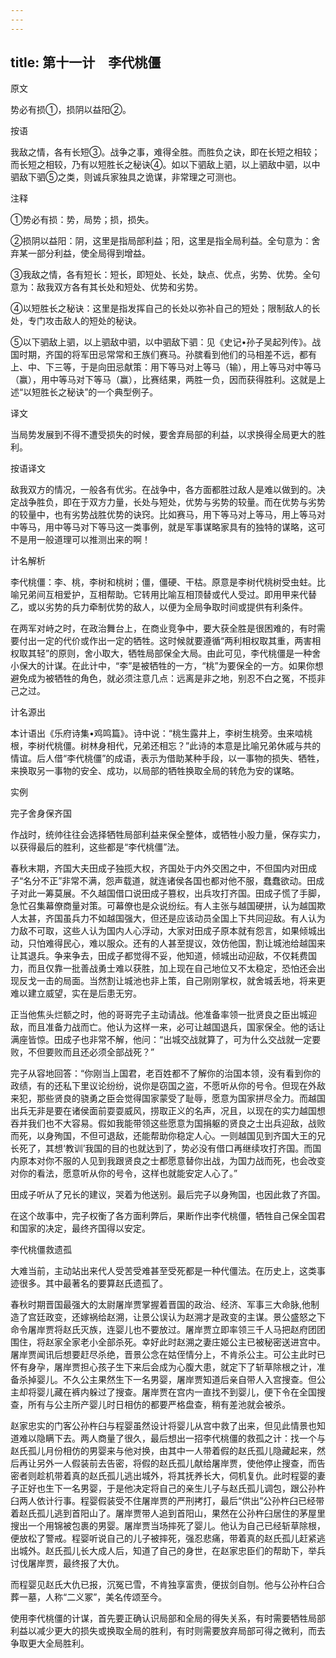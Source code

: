 ```yaml
---
---
---
```

title: 第十一计　李代桃僵
---




原文

势必有损①，损阴以益阳②。

按语

我敌之情，各有长短③。战争之事，难得全胜。而胜负之诀，即在长短之相较；而长短之相较，乃有以短胜长之秘诀④。如以下驷敌上驷，以上驷敌中驷，以中驷敌下驷⑤之类，则诚兵家独具之诡谋，非常理之可测也。

注释

①势必有损：势，局势；损，损失。

②损阴以益阳：阴，这里是指局部利益；阳，这里是指全局利益。全句意为：舍弃某一部分利益，使全局得到增益。

③我敌之情，各有短长：短长，即短处、长处，缺点、优点，劣势、优势。全句意为：敌我双方各有其长处和短处、优势和劣势。

④以短胜长之秘诀：这里是指发挥自己的长处以弥补自己的短处；限制敌人的长处，专门攻击敌人的短处的秘诀。

⑤以下驷敌上驷，以上驷敌中驷，以中驷敌下驷：见《史记•孙子吴起列传》。战国时期，齐国的将军田忌常常和王族们赛马。孙膑看到他们的马相差不远，都有上、中、下三等，于是向田忌献策：用下等马对上等马（输），用上等马对中等马（赢），用中等马对下等马（赢），比赛结果，两胜一负，因而获得胜利。这就是上述“以短胜长之秘诀”的一个典型例子。

译文

当局势发展到不得不遭受损失的时候，要舍弃局部的利益，以求换得全局更大的胜利。

按语译文

敌我双方的情况，一般各有优劣。在战争中，各方面都胜过敌人是难以做到的。决定战争胜负，即在于双方力量，长处与短处，优势与劣势的较量。而在优势与劣势的较量中，也有劣势战胜优势的诀窍。比如赛马，用下等马对上等马，用上等马对中等马，用中等马对下等马这一类事例，就是军事谋略家具有的独特的谋略，这可不是用一般道理可以推测出来的啊！

计名解析

李代桃僵：李、桃，李树和桃树；僵，僵硬、干枯。原意是李树代桃树受虫蛀。比喻兄弟间互相爱护，互相帮助。它转用比喻互相顶替或代人受过。即用甲来代替乙，或以劣势的兵力牵制优势的敌人，以便为全局争取时间或提供有利条件。

在两军对峙之时，在政治舞台上，在商业竞争中，要大获全胜是很困难的，有时需要付出一定的代价或作出一定的牺牲。这时候就要遵循“两利相权取其重，两害相权取其轻”的原则，舍小取大，牺牲局部保全大局。由此可见，李代桃僵是一种舍小保大的计谋。在此计中，“李”是被牺牲的一方，“桃”为要保全的一方。如果你想避免成为被牺牲的角色，就必须注意几点：远离是非之地，别忍不白之冤，不揽非己之过。

计名源出

本计语出《乐府诗集•鸡鸣篇》。诗中说：“桃生露井上，李树生桃旁。虫来啮桃根，李树代桃僵。树林身相代，兄弟还相忘？”此诗的本意是比喻兄弟休戚与共的情谊。后人借“李代桃僵”的成语，表示为借助某种手段，以一事物的损失、牺牲，来换取另一事物的安全、成功，以局部的牺牲换取全局的转危为安的谋略。

实例

完子舍身保齐国

作战时，统帅往往会选择牺牲局部利益来保全整体，或牺牲小股力量，保存实力，以获得最后的胜利，这些都是“李代桃僵”法。

春秋末期，齐国大夫田成子独揽大权，齐国处于内外交困之中，不但国内对田成子“名分不正”非常不满，怨声载道，就连诸侯各国也都对他不服，蠢蠢欲动。田成子对此一筹莫展。不久越国借口说田成子篡权，出兵攻打齐国。田成子慌了手脚，急忙召集幕僚商量对策。可幕僚也是众说纷纭。有人主张与越国硬拼，认为越国欺人太甚，齐国虽兵力不如越国强大，但还是应该动员全国上下共同迎敌。有人认为力敌不可取，这些人认为国内人心浮动，大家对田成子原本就有怨言，如果倾城出动，只怕难得民心，难以服众。还有的人甚至提议，效仿他国，割让城池给越国来让其退兵。争来争去，田成子都觉得不妥，他知道，倾城出动迎敌，不仅耗费国力，而且仅靠一批善战勇士难以获胜，加上现在自己地位又不太稳定，恐怕还会出现反戈一击的局面。当然割让城池也非上策，自己刚刚掌权，就舍城丢地，将来更难以建立威望，实在是后患无穷。

正当他焦头烂额之时，他的哥哥完子主动请战。他准备率领一批贤良之臣出城迎敌，而且准备力战而亡。他认为这样一来，必可让越国退兵，国家保全。他的话让满座皆惊。田成子也非常不解，他问：“出城交战就算了，可为什么交战就一定要败，不但要败而且还必须全部战死？”

完子从容地回答：“你刚当上国君，老百姓都不了解你的治国本领，没有看到你的政绩，有的还私下里议论纷纷，说你是窃国之盗，不愿听从你的号令。但现在外敌来犯，那些贤良的骁勇之臣会觉得国家蒙受了耻辱，愿意为国家拼尽全力。而越国出兵无非是要在诸侯面前耍耍威风，捞取正义的名声，况且，以现在的实力越国想吞并我们也不大容易。假如我能带领这些愿意为国捐躯的贤良之士出兵迎敌，战败而死，以身殉国，不但可退敌，还能帮助你稳定人心。一则越国见到齐国大王的兄长死了，其想‘教训’我国的目的也就达到了，势必没有借口再继续攻打齐国。而国内原本对你不服的人见到我跟贤良之士都愿意替你出战，为国力战而死，也会改变对你的看法，愿意听从你的号令，这样也就能安定人心了。”

田成子听从了兄长的建议，哭着为他送别。最后完子以身殉国，也因此救了齐国。

在这个故事中，完子权衡了各方面利弊后，果断作出李代桃僵，牺牲自己保全国君和国家的决定，最终齐国得以安定。

李代桃僵救遗孤

大难当前，主动站出来代人受苦受难甚至受死都是一种代僵法。在历史上，这类事迹很多。其中最著名的要算赵氏遗孤了。

春秋时期晋国最强大的太尉屠岸贾掌握着晋国的政治、经济、军事三大命脉,他制造了宫廷政变，还嫁祸给赵溯，让景公误认为赵溯才是政变的主谋。景公盛怒之下命令屠岸贾将赵氏灭族，连婴儿也不要放过。屠岸贾立即率领三千人马把赵府团团围住，将赵家全家老小全部杀死。幸好此时赵溯之妻庄姬公主已被秘密送进宫中。屠岸贾闻讯后想要赶尽杀绝，晋景公念在姑侄情分上，不肯杀公主。可公主此时已怀有身孕，屠岸贾担心孩子生下来后会成为心腹大患，就定下了斩草除根之计，准备杀掉婴儿。不久公主果然生下一名男婴，屠岸贾知道后亲自带人入宫搜查。但公主却将婴儿藏在裤内躲过了搜查。屠岸贾在宫内一直找不到婴儿，便下令在全国搜查，所有与公主所产婴儿时日相仿的都要严格盘查，稍有差池就会被杀。

赵家忠实的门客公孙杵臼与程婴虽然设计将婴儿从宫中救了出来，但见此情景也知道难以隐瞒下去。两人商量了很久，最后想出一招李代桃僵的救孤之计：找一个与赵氏孤儿月份相仿的男婴来与他对换，由其中一人带着假的赵氏孤儿隐藏起来，然后再让另外一人假装前去告密，将假的赵氏孤儿献给屠岸贾，使他停止搜查，而告密者则趁机带着真的赵氏孤儿逃出城外，将其抚养长大，伺机复仇。此时程婴的妻子正好也生下一名男婴，于是他决定将自己的亲生儿子与赵氏孤儿调包，跟公孙杵臼两人依计行事。程婴假装受不住屠岸贾的严刑拷打，最后“供出”公孙杵臼已经带着赵氏孤儿逃到首阳山了。屠岸贾带人追到首阳山，果然在公孙杵臼居住的茅屋里搜出一个用锦被包裹的男婴。屠岸贾当场摔死了婴儿。他认为自己已经斩草除根，便放松了警戒。程婴听说自己的儿子被摔死，强忍悲痛，带着真的赵氏孤儿赶紧逃出城外。赵氏孤儿长大成人后，知道了自己的身世，在赵家忠臣们的帮助下，举兵讨伐屠岸贾，最终报了大仇。

而程婴见赵氏大仇已报，沉冤已雪，不肯独享富贵，便拔剑自刎。他与公孙杵臼合葬一墓，人称“二义冢”，美名传颂至今。

使用李代桃僵的计谋，首先要正确认识局部和全局的得失关系，有时需要牺牲局部利益以减少更大的损失或换取全局的胜利，有时则需要放弃局部可得之微利，而去争取更大全局胜利。